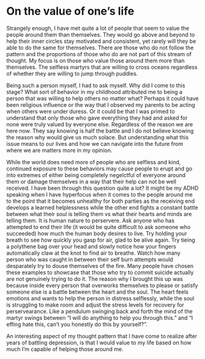 # On the value of one's life {.unnumbered}

Strangely enough, I have met quite a lot of people that seem to value the people around them than themselves. They would go above and beyond to help their inner circles stay motivated and consistent, yet rarely will they be able to do the same for themselves. There are those who do not follow the pattern and the proportions of those who do are not part of this stream of thought. My focus is on those who value those around them more than themselves. The selfless martyrs that are willing to cross oceans regardless of whether they are willing to jump through puddles. 

Being such a person myself, I had to ask myself. Why did I come to this stage? What sort of behavior in my childhood attributed me to being a person that was willing to help others no matter what? Perhaps it could have been religious influence or the way that I observed my parents to be acting when others were under duress. Or it could be that I was primed to understand that only those who gave everything they had and asked for none were truly valued by everyone else. Regardless of the reason we are here now. They say knowing is half the battle and I do not believe knowing the reason why would give us much solace. But understanding what this issue means to our lives and how we can navigate into the future from where we are matters more in my opinion.

While the world does need more of people who are selfless and kind, continued exposure to these behaviors may cause people to erupt and go into extremes of either being completely negelctful of everyone around them or damage themselves in a way that their help can not be well received. I have been through this question quite a lot? It might be my ADHD speaking when I have hyperfocus when it comes to the people around me to the point that it becomes unhealthy for both parties as the receiving end develops a learned helplessness while the other end fights a constant battle between what their soul is telling them vs what their hearts and minds are telling them. It is human nature to perservere. Ask anyone who has attempted to end their life (it would be quite difficult to ask someone who succeeded) how much the human body desires to live. Try holding your breath to see how quickly you gasp for air, glad to be alive again. Try tieing a polythene bag over your head and slowly notice how your fingers automatically claw at the knot to find air to breathe. Watch how many person who was caught in between their self burn attempts would desparately try to douse themselves of the fire. Many people have chosen these examples to showcase that those who try to commit suicide actually are not genuinely trying to do it. The reason why I brought this up was because inside every person that overworks themselves to please or satisfy someone else is a battle between the heart and the soul. The heart feels emotions and wants to help the person in distress selflessly, while the soul is struggling to make room and adjust the stress levels for recovery for perservearance. Like a pendulum swinging back and forth the mind of the martyr swings between "I will do anything to help you through this." and "I effing hate this, can't you honestly do this by yourself?". 

An interesting aspect of my thought pattern that I have come to realize after years of battling depression, is that I would value to my life based on how much I'm capable of helping those around me. 
